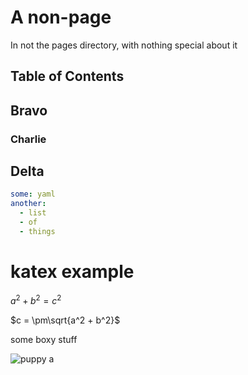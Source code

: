 
# A non-page

In not the pages directory, with nothing special about it

## Table of Contents

## Bravo

### Charlie

## Delta

```yaml
some: yaml
another:
  - list
  - of
  - things
```

# katex example

$a^2 + b^2 = c^2$

$c = \pm\sqrt{a^2 + b^2}$


<Box>some boxy stuff</Box>

![puppy a](../jc-gellidon-714673-unsplash.jpg)
